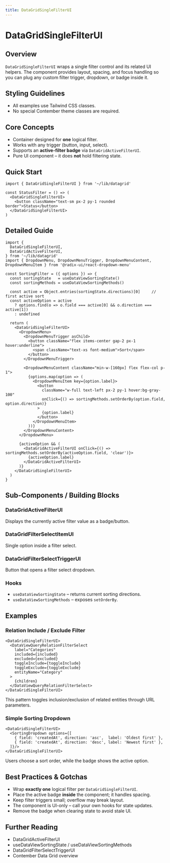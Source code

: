 ```yaml
---
title: DataGridSingleFilterUI
---
```


<!-- Edited by human: false -->
<!-- Examples count: 4 -->
<!-- Source examples: 0 -->
<!-- Playground examples: 0 -->
<!-- External examples: 4 -->
<!-- Import examples: 4 -->

# DataGridSingleFilterUI

## Overview
`DataGridSingleFilterUI` wraps a single filter control and its related UI helpers.
The component provides layout, spacing, and focus handling so you can plug any custom filter trigger, dropdown, or badge inside it.

## Styling Guidelines
* All examples use Tailwind CSS classes.
* No special Contember theme classes are required.

## Core Concepts
* Container designed for **one** logical filter.
* Works with any trigger (button, input, select).
* Supports an **active-filter badge** via `DataGridActiveFilterUI`.
* Pure UI component – it does **not** hold filtering state.

## Quick Start
```tsx
import { DataGridSingleFilterUI } from '~/lib/datagrid'

const StatusFilter = () => (
  <DataGridSingleFilterUI>
    <button className="text-sm px-2 py-1 rounded border">Status</button>
  </DataGridSingleFilterUI>
)
```

## Detailed Guide
```tsx
import {
  DataGridSingleFilterUI,
  DataGridActiveFilterUI,
} from '~/lib/datagrid'
import { DropdownMenu, DropdownMenuTrigger, DropdownMenuContent, DropdownMenuItem } from '@radix-ui/react-dropdown-menu'

const SortingFilter = ({ options }) => {
  const sortingState   = useDataViewSortingState()
  const sortingMethods = useDataViewSortingMethods()

  const active = Object.entries(sortingState.directions)[0]     // first active sort
  const activeOption = active
    ? options.find(o => o.field === active[0] && o.direction === active[1])
    : undefined

  return (
    <DataGridSingleFilterUI>
      <DropdownMenu>
        <DropdownMenuTrigger asChild>
          <button className="flex items-center gap-2 px-1 hover:underline">
            <span className="text-xs font-medium">Sort</span>
          </button>
        </DropdownMenuTrigger>

        <DropdownMenuContent className="min-w-[160px] flex flex-col p-1">
          {options.map(option => (
            <DropdownMenuItem key={option.label}>
              <button
                className="w-full text-left px-2 py-1 hover:bg-gray-100"
                onClick={() => sortingMethods.setOrderBy(option.field, option.direction)}
              >
                {option.label}
              </button>
            </DropdownMenuItem>
          ))}
        </DropdownMenuContent>
      </DropdownMenu>

      {activeOption && (
        <DataGridActiveFilterUI onClick={() => sortingMethods.setOrderBy(activeOption.field, 'clear')}>
          {activeOption.label}
        </DataGridActiveFilterUI>
      )}
    </DataGridSingleFilterUI>
  )
}
```

## Sub-Components / Building Blocks
### DataGridActiveFilterUI
Displays the currently active filter value as a badge/button.

### DataGridFilterSelectItemUI
Single option inside a filter select.

### DataGridFilterSelectTriggerUI
Button that opens a filter select dropdown.

### Hooks
* `useDataViewSortingState` – returns current sorting directions.
* `useDataViewSortingMethods` – exposes `setOrderBy`.

## Examples
### Relation Include / Exclude Filter
```tsx
<DataGridSingleFilterUI>
  <DataViewQueryRelationFilterSelect
    label="Categories"
    included={included}
    excluded={excluded}
    toggleInclude={toggleInclude}
    toggleExclude={toggleExclude}
    entityName="Category"
  >
    {children}
  </DataViewQueryRelationFilterSelect>
</DataGridSingleFilterUI>
```
This pattern toggles inclusion/exclusion of related entities through URL parameters.

### Simple Sorting Dropdown
```tsx
<DataGridSingleFilterUI>
  <SortingDropdown options={[
    { field: 'createdAt', direction: 'asc',  label: 'Oldest first' },
    { field: 'createdAt', direction: 'desc', label: 'Newest first' },
  ]}/>
</DataGridSingleFilterUI>
```
Users choose a sort order, while the badge shows the active option.

## Best Practices & Gotchas
* Wrap **exactly one** logical filter per `DataGridSingleFilterUI`.
* Place the active badge **inside** the component; it handles spacing.
* Keep filter triggers small; overflow may break layout.
* The component is UI-only – call your own hooks for state updates.
* Remove the badge when clearing state to avoid stale UI.

## Further Reading
* DataGridActiveFilterUI
* useDataViewSortingState / useDataViewSortingMethods
* DataGridFilterSelectTriggerUI
* Contember Data Grid overview

<!-- End of Generated Documentation -->
